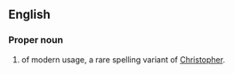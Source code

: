 ==English==

===Proper noun===
{{en-proper noun}}

# {{given name|male|from=Ancient Greek}} of modern usage, a rare spelling variant of [[Christopher]].